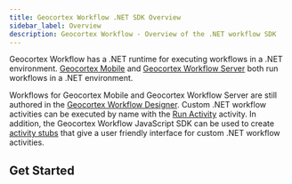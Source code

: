 ```yaml
---
title: Geocortex Workflow .NET SDK Overview
sidebar_label: Overview
description: Geocortex Workflow - Overview of the .NET workflow SDK
---
```



Geocortex Workflow has a .NET runtime for executing workflows in a .NET environment. [Geocortex Mobile](https://docs.geocortex.com/mobileviewer/) and [Geocortex Workflow Server](https://docs.geocortex.com/workflow/latest/help/Default.htm#wf5/help/server-workflows.htm) both run workflows in a .NET environment.

Workflows for Geocortex Mobile and Geocortex Workflow Server are still authored in the [Geocortex Workflow Designer](https://apps.geocortex.com/workflow/designer/). Custom .NET workflow activities can be executed by name with the [Run Activity](https://docs.geocortex.com/workflow/latest/help/Default.htm#wf5/help/activities/run-activity.htm) activity. In addition, the Geocortex Workflow JavaScript SDK can be used to create [activity stubs](sdk-net-register-activities.mdx) that give a user friendly interface for custom .NET workflow activities.

## Get Started

<UseCaseContainer>
    <UseCaseCard
        title="Create an Activity for Geocortex Mobile"
        description="Create a custom activity in Geocortex Mobile"
        link="sdk-mobile-create-activity"
    />
    <UseCaseCard
        title="Create an Activity for Geocortex Workflow Server"
        description="Create a custom activity in Geocortex Workflow Server"
        link="sdk-server-create-activity"
    />
</UseCaseContainer>
